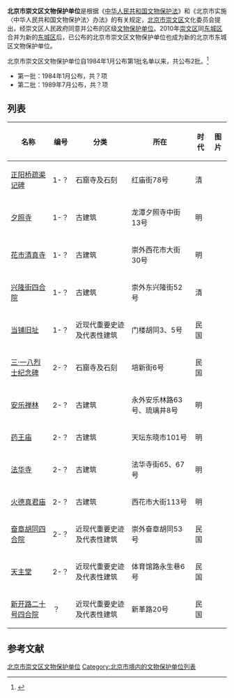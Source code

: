 '''北京市崇文区文物保护单位'''是根据《[[中华人民共和国文物保护法|中华人民共和国文物保护法]]》和《北京市实施〈中华人民共和国文物保护法〉办法》的有关规定，[[北京市|北京市]][[崇文区|崇文区]]文化委员会提出，经崇文区人民政府同意并公布的区级[[文物保护单位|文物保护单位]]。2010年[[崇文区|崇文区]]同[[东城区_(1958–2010)|东城区]]合并为新的[[东城区_(北京市)|东城区]]后，已公布的北京市崇文区文物保护单位也成为新的北京市东城区文物保护单位。

北京市崇文区文物保护单位自1984年1月公布第1批名单以来，共公布2批。<ref>{{Cite web |url = http://www.bjww.gov.cn/wbsj/bjwbdw.htm |title = 北京市区级文物保护单位名单：东城区 |author =  |date =  |publisher = 北京文博 |language =  |accessdate = 2016-12-24 |quote =  |archive-date = 2016-12-29 |archive-url = https://web.archive.org/web/20161229082946/http://www.bjww.gov.cn/wbsj/bjwbdw.htm |dead-url = no }}</ref>

*第一批：1984年1月公布，共？项
*第二批：1989年7月公布，共？项

==列表==
<center>
{| class="wikitable sortable"
|- 
!名称
!编号
!分类
!所在
!时代
!图片
|-
|[[正阳桥疏渠记方碑|正阳桥疏渠记碑]]
|1-？
|石窟寺及石刻
|红庙街78号
|清
| style="padding:0"|<!-- [[File:|125px]] -->
|-
|[[夕照寺|夕照寺]]
|1-？
|古建筑
|龙潭夕照寺中街13号
|明
| style="padding:0"|<!-- [[File:|125px]] -->
|-
|[[花市清真寺|花市清真寺]]
|1-？
|古建筑
|崇外西花市大街30号
|明
| style="padding:0"|<!-- [[File:|125px]] -->
|-
|[[兴隆街四合院|兴隆街四合院]]
|1-？
|古建筑
|崇外东兴隆街52号
|清
| style="padding:0"|<!-- [[File:|125px]] -->
|-
|[[当铺旧址|当铺旧址]]
|1-？
|近现代重要史迹及代表性建筑
|门楼胡同3、5号
|民国
| style="padding:0"|<!-- [[File:|125px]] -->
|-
|[[北京市汇文中学|三·一八烈士纪念碑]]
|2-？
|石窟寺及石刻
|培新街6号
|民国
| style="padding:0"|<!-- [[File:|125px]] -->
|-
|[[安乐禅林|安乐禅林]]
|2-？
|古建筑
|永外安乐林路63号、琉璃井8号
|明
| style="padding:0"|<!-- [[File:|125px]] -->
|-
|[[敕封藥王廟|药王庙]]
|2-？
|古建筑
|天坛东晓市101号
|明
| style="padding:0"|<!-- [[File:|125px]] -->
|-
|[[法华寺_(北京法华寺街)|法华寺]]
|2-？
|古建筑
|法华寺街65、67号
|明
| style="padding:0"|<!-- [[File:|125px]] -->
|-
|[[花市火神庙|火德真君庙]]
|2-？
|古建筑
|西花市大街113号
|明
| style="padding:0"|<!-- [[File:|125px]] -->
|-
|[[郝寿臣故居|奋章胡同四合院]]
|2-？
|近现代重要史迹及代表性建筑
|崇外奋章胡同53号
|民国
| style="padding:0"|<!-- [[File:|125px]] -->
|-
|[[南岗子天主堂|天主堂]]
|2-？
|近现代重要史迹及代表性建筑
|体育馆路永生巷6号
|民国
| style="padding:0"|<!-- [[File:|125px]] -->
|-
|[[新开路二十号四合院|新开路二十号四合院]]
|？
|近现代重要史迹及代表性建筑
|新革路20号
|民国
| style="padding:0"|<!-- [[File:|125px]] -->
|}
</center>

==参考文献==
{{reflist}}

{{北京文保}}

[[Category:北京市崇文区文物保护单位|]]
[[Category:北京市境内的文物保护单位列表|Category:北京市境内的文物保护单位列表]]